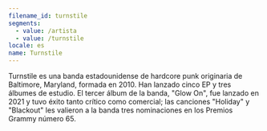 ```yaml
---
filename_id: turnstile
segments:
  - value: /artista
  - value: /turnstile
locale: es
name: Turnstile
---
```


Turnstile es una banda estadounidense de hardcore punk originaria de Baltimore, Maryland, formada en 2010. Han lanzado cinco EP y tres álbumes de estudio. El tercer álbum de la banda, "Glow On", fue lanzado en 2021 y tuvo éxito tanto crítico como comercial; las canciones "Holiday" y "Blackout" les valieron a la banda tres nominaciones en los Premios Grammy número 65.

